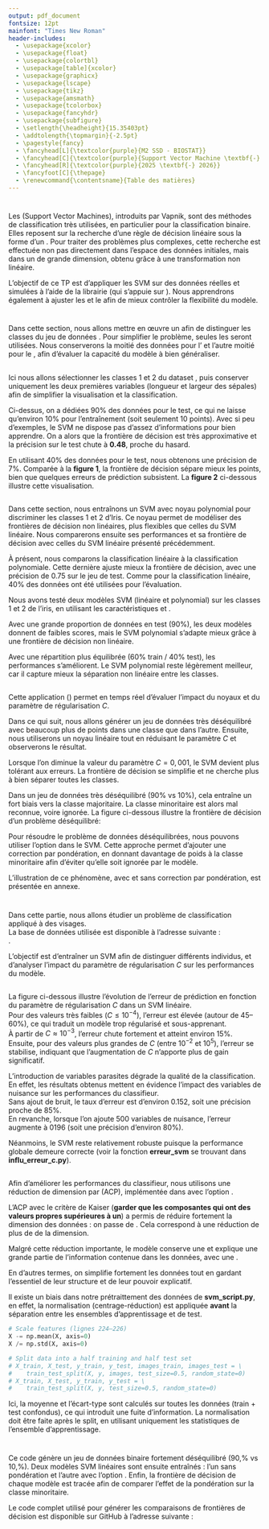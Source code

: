 ```yaml
---
output: pdf_document
fontsize: 12pt
mainfont: "Times New Roman"
header-includes:
  - \usepackage{xcolor}
  - \usepackage{float}
  - \usepackage{colortbl}
  - \usepackage[table]{xcolor}
  - \usepackage{graphicx}
  - \usepackage{lscape}
  - \usepackage{tikz}
  - \usepackage{amsmath}
  - \usepackage{tcolorbox}
  - \usepackage{fancyhdr}
  - \usepackage{subfigure}
  - \setlength{\headheight}{15.35403pt}
  - \addtolength{\topmargin}{-2.5pt}
  - \pagestyle{fancy}
  - \fancyhead[L]{\textcolor{purple}{M2 SSD - BIOSTAT}}
  - \fancyhead[C]{\textcolor{purple}{Support Vector Machine \textbf{-} HAX907X}}
  - \fancyhead[R]{\textcolor{purple}{2025 \textbf{-} 2026}}
  - \fancyfoot[C]{\thepage}
  - \renewcommand{\contentsname}{Table des matières}
---
```


\begin{titlepage}
\definecolor{umcolor}{RGB}{85, 37, 130}

\begin{center}

% Logo en haut
\includegraphics[width=0.3\linewidth]{vis/logo/logo_m.png}\\[1.5cm]

% Université et département
{\Large \textsc{Université de Montpellier}}\\[0.2cm]
{\large Département de Mathématiques Appliquées}\\[1.5cm]

% Encadré du titre
\tcbset{colback=blue!20, colframe=red, width=\textwidth, arc=3mm, boxrule=0.8mm}
\begin{tcolorbox}
    \centering
    {\huge \bfseries TP3 : Support Vector Machine}\\[0.3cm]
    {\large \textit{Apprentissage Statistique — HAX907X}}
\end{tcolorbox}

\vfill

% Auteur
\begin{flushright}
    \textbf{Réalisé par :}\\
    ATTOUMANI Ibrahim
\end{flushright}

\vfill

% Bas de page
\includegraphics[width=0.25\linewidth]{vis/logo/ssd.png}\\[0.3cm]
{\Large Année Universitaire 2025 -- 2026}

\end{center}
\end{titlepage}

\thispagestyle{empty}
\definecolor{navy}{RGB}{11, 11, 69}
\definecolor{picker}{RGB}{235, 153, 30}

\newpage
\thispagestyle{empty}
\tableofcontents
\newpage

# \textcolor{red}{1. Introduction}

Les \textbf{SVM} (Support Vector Machines), introduits par Vapnik, sont des méthodes de classification très utilisées, en particulier pour la classification binaire. Elles reposent sur la recherche d’une règle de décision linéaire sous la forme d’un \textbf{hyperplan séparateur}. Pour traiter des problèmes plus complexes, cette recherche est effectuée non pas directement dans l’espace des données initiales, mais dans un \textbf{espace de caractéristiques} de grande dimension, obtenu grâce à une transformation non linéaire.

L’objectif de ce TP est d’appliquer les SVM sur des données réelles et simulées à l’aide de la librairie \texttt{scikit-learn} (qui s’appuie sur \texttt{libsvm}). Nous apprendrons également à ajuster les \textbf{hyperparamètres} et le \textbf{choix du noyau} afin de mieux contrôler la flexibilité du modèle.
\newpage


# \textcolor{red}{2. Classification sur les donnée Iris}

Dans cette section, nous allons mettre en œuvre un \textbf{SVM linéaire} afin de distinguer les classes \textbf{1 et 2} du jeu de données \textit{iris}. 
Pour simplifier le problème, seules les \textbf{deux premières variables} seront utilisées. 
Nous conserverons la moitié des données pour l'\textbf{apprentissage} et l'autre moitié pour le \textbf{test}, afin d'évaluer la capacité du modèle à bien généraliser.

## \textcolor{blue}{2.1. SVM linéaire : discrimination entre les classes 1 et 2 d’Iris}

Ici nous allons sélectionner les classes 1 et 2 du dataset \textit{iris}, puis conserver uniquement les deux premières variables (longueur et largeur des sépales) afin de simplifier la visualisation et la classification.


\begin{figure}[H]
    \centering
    \includegraphics[width=0.8\textwidth]{vis/classif_90test_10train.png}
    \caption{SVM linéaire avec 90\% des données réservées au test}
    \label{fig:svm_iris_90test_10train}
\end{figure}


Ci-dessus, on a dédiées 90\% des données pour le test, ce qui ne laisse qu'environ 10\% pour l'entraînement (soit seulement 10 points). 
Avec si peu d'exemples, le SVM ne dispose pas d'assez d'informations pour bien apprendre. On a alors que la frontière de décision est très approximative et la précision sur le test chute à **0.48**, proche du hasard.


En utilisant 40\% des données pour le test, nous obtenons une précision de 7\%. Comparée à la **figure 1**, la frontière de décision sépare mieux les points, bien que quelques erreurs de prédiction subsistent. La **figure 2** ci-dessous illustre cette visualisation.


\begin{figure}[H]
    \centering
    \includegraphics[width=0.65\textwidth]{vis/classif_40test_60train.png}
    \caption{SVM linéaire avec 40\% des données réservées au test}
    \label{fig:svm_iris_40test_60train}
\end{figure}


## \textcolor{blue}{2.2. SVM polynomial : discrimination entre les classes 1 et 2 d’Iris}

Dans cette section, nous entraînons un SVM avec noyau polynomial pour discriminer les classes 1 et 2 d’Iris. Ce noyau permet de modéliser des frontières de décision non linéaires, plus flexibles que celles du SVM linéaire.  Nous comparerons ensuite ses performances et sa frontière de décision avec celles du SVM linéaire présenté précédemment.


\begin{figure}[H]
    \centering
    \includegraphics[width=0.65\textwidth]{vis/classif_poly_40test_60train.png}
    \caption{SVM polynomial avec 40\% des données réservées au test}
    \label{fig:svm_poly_iris_40test_60train}
\end{figure}

À présent, nous comparons la classification linéaire à la classification polynomiale. 
Cette dernière ajuste mieux la frontière de décision, avec une précision de 0.75 sur le jeu de test. 
Comme pour la classification linéaire, 40\% des données ont été utilisées pour l’évaluation.

\begin{figure}[H]
    \centering
    \includegraphics[width=0.65\textwidth]{vis/classif_poly_90test_10train.png}
    \caption{SVM polynomial avec 90\% des données réservées au test}
    \label{fig:svm_poly_iris_90test_10train}
\end{figure}

Nous avons testé deux modèles SVM (linéaire et polynomial) sur les classes 1 et 2 de l’iris, en utilisant les caractéristiques \textit{sepal length} et \textit{sepal width}.  

Avec une grande proportion de données en test (90\%), les deux modèles donnent de faibles scores, mais le SVM polynomial s’adapte mieux grâce à une frontière de décision non linéaire.  

Avec une répartition plus équilibrée (60\% train / 40\% test), les performances s’améliorent. Le SVM polynomial reste légèrement meilleur, car il capture mieux la séparation non linéaire entre les classes.  

## \textcolor{blue}{2.3. SVM GUI: données simulées déséquilibré}

Cette application \textcolor{red}{svm\_gui.py}(\textcolor{blue}{https://scikit-learn.org/1.2/auto\_examples/applications/svm\_gui.html}) permet en temps réel d'évaluer l'impact du noyaux et du paramètre de régularisation $C$.

Dans ce qui suit, nous allons générer un jeu de données très déséquilibré avec beaucoup plus de points dans une classe que dans l'autre. Ensuite, nous utiliserons un noyau linéaire tout en réduisant le paramètre $C$ et observerons le résultat.


Lorsque l’on diminue la valeur du paramètre $C=0,001$, le SVM devient plus tolérant aux erreurs. 
La frontière de décision se simplifie et ne cherche plus à bien séparer toutes les classes. 

Dans un jeu de données très déséquilibré (90\% vs 10\%), cela entraîne un fort biais vers la classe majoritaire. 
La classe minoritaire est alors mal reconnue, voire ignorée. La figure ci-dessous illustre la frontière de décision d’un problème déséquilibré:

\begin{figure}[H]
    \centering
    \includegraphics[width=0.9\textwidth]{vis/classif_simul_cpetit.png}
    \caption{SVM linéaire avec $C = 0.001$ sur données déséquilibrées.}
    \label{fig:simule_c_petit}
\end{figure}

Pour résoudre le problème de données déséquilibrées, nous pouvons utiliser l’option \texttt{class\_weight="balanced"} dans le SVM. Cette approche permet d’ajouter une correction par pondération, en donnant davantage de poids à la classe minoritaire afin d’éviter qu’elle soit 
ignorée par le modèle.

L’illustration de ce phénomène, avec et sans correction par pondération, est présentée en annexe.


# \textcolor{red}{3. Classification de visage}

Dans cette partie, nous allons étudier un problème de classification appliqué à des visages.  
La base de données utilisée est disponible à l’adresse suivante :  
\textcolor{blue}{\url{https://github.com/atttoum8643f/tp_svm/tree/main/data/olivetti_visages}}.  

L’objectif est d’entraîner un SVM afin de distinguer différents individus, et d’analyser l’impact du paramètre de régularisation $C$ sur les performances du modèle.  

## \textcolor{blue}{3.1. Évaluation de l’influence du paramètre $C$}

La figure ci-dessous illustre l’évolution de l’erreur de prédiction en fonction du paramètre de régularisation $C$ dans un SVM linéaire.  
Pour des valeurs très faibles ($C \leq 10^{-4}$), l’erreur est élevée (autour de 45--60\%), ce qui traduit un modèle trop régularisé et sous-apprenant.  
À partir de $C \approx 10^{-3}$, l’erreur chute fortement et atteint environ 15\%.  
Ensuite, pour des valeurs plus grandes de $C$ (entre $10^{-2}$ et $10^{5}$), l’erreur se stabilise, indiquant que l’augmentation de $C$ n’apporte plus de gain significatif.

\begin{figure}[H]
    \centering
    \includegraphics[width=0.6\textwidth]{vis/influence_c.png}
    \caption{Influence du paramètre C sur la classification de visages}
    \label{fig:influence_de_c}
\end{figure}

L’introduction de variables parasites dégrade la qualité de la classification. En effet, les résultats obtenus mettent en évidence l’impact des variables de nuisance sur les performances du classifieur.  
Sans ajout de bruit, le taux d’erreur est d’environ $0.152$, soit une précision proche de $85\%$.   
En revanche, lorsque l’on ajoute $500$ variables de nuisance, l’erreur augmente à $0196$ (soit une précision d’environ $80\%$).   

Néanmoins, le SVM reste relativement robuste puisque la performance globale demeure correcte (voir la fonction **erreur\_svm** se trouvant dans **influ\_erreur\_c.py**).


## \textcolor{blue}{3.2. Amélioration de la prédiction via un ACP}

Afin d'améliorer les performances du classifieur, nous utilisons une réduction de dimension par \textit{Analyse en Composantes Principales} (ACP), implémentée dans \texttt{sklearn.decomposition.PCA} avec l’option \texttt{svd\_solver='randomized'}.


L’ACP avec le critère de Kaiser (**garder que les composantes qui ont des valeurs propres supérieures à un**) a permis de réduire fortement la dimension des données : on passe de \textbf{1850 variables initiales à seulement 137 composantes principales}. Cela correspond à une réduction de plus de \textbf{90\%} de la dimension.  

Malgré cette réduction importante, le modèle conserve une \textbf{bonne précision (0.770)} et explique une grande partie de l’information contenue dans les données, avec une \textbf{inertie expliquée de 93.9\%}.  

En d’autres termes, on simplifie fortement les données tout en gardant l’essentiel de leur structure et de leur pouvoir explicatif.


\begin{figure}[H]
    \centering
    % Première image
    \begin{minipage}{0.48\textwidth}
        \centering
        \includegraphics[width=\linewidth]{vis/variance_exp.png}
        \caption{Variance expliquée}
        \label{fig:variance_exp}
    \end{minipage}
    \hfill
    % Deuxième image
    \begin{minipage}{0.48\textwidth}
        \centering
        \includegraphics[width=\linewidth]{vis/scatterplot_cp.png}
        \caption{Scatter plot des composantes}
        \label{fig:scatterplot_cp}
    \end{minipage}
    \label{fig:pca_results}
\end{figure}

Il existe un biais dans notre prétraittement des données de **svm\_script.py**, en effet, la normalisation (centrage-réduction) est appliquée **avant** la séparation entre les ensembles d’apprentissage et de test.  
```python
# Scale features (lignes 224–226)
X -= np.mean(X, axis=0)
X /= np.std(X, axis=0)

# Split data into a half training and half test set
# X_train, X_test, y_train, y_test, images_train, images_test = \
#    train_test_split(X, y, images, test_size=0.5, random_state=0)
# X_train, X_test, y_train, y_test = \
#    train_test_split(X, y, test_size=0.5, random_state=0)
```

Ici, la moyenne et l’écart-type sont calculés sur toutes les données (train + test confondus), ce qui introduit une fuite d’information.
La normalisation doit être faite après le split, en utilisant uniquement les statistiques de l’ensemble d’apprentissage.

\newpage

# \textcolor{red}{4. Annexe}

Ce code génère un jeu de données binaire fortement déséquilibré (90\,\% vs 10\,\%). 
Deux modèles SVM linéaires sont ensuite entraînés : l’un sans pondération et l’autre avec l’option \texttt{class\_weight="balanced"}. Enfin, la frontière de décision de chaque modèle 
est tracée afin de comparer l’effet de la pondération sur la classe minoritaire.

Le code complet utilisé pour générer les comparaisons de frontières de décision est disponible sur GitHub à l’adresse suivante : 

\textcolor{blue}{\url{https://github.com/atttoum8643f/tp_svm/blob/main/code_py/corr_ponderation.py}}


\begin{figure}[H]
    \centering
    \includegraphics[width=0.75\textwidth]{vis/pond.png}
    \caption{Frontière de décision d’un SVM linéaire avec et sans correction par pondération}
    \label{fig:avec_sans_pondération}
\end{figure}

\begin{thebibliography}{9}

\bibitem{scikit-learn}
scikit-learn developers.  
\textit{Support Vector Machines — scikit-learn documentation}.  
\url{http://scikit-learn.org/stable/modules/svm.html}.  
Consulté le 24 septembre 2025.

\bibitem{wiki-en}
Wikipedia.  
\textit{Support vector machine}.  
\url{http://en.wikipedia.org/wiki/Support_vector_machine}.  
Consulté le 24 septembre 2025.

\bibitem{wiki-fr}
Wikipédia.  
\textit{Machine à vecteurs de support}.  
\url{http://fr.wikipedia.org/wiki/Machine_%C3%A0_vecteurs_de_support}.  
Consulté le 24 septembre 2025.

\end{thebibliography}